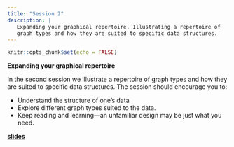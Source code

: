 ```yaml
---
title: "Session 2"
description: |
   Expanding your graphical repertoire. Illustrating a repertoire of 
   graph types and how they are suited to specific data structures.
---
```


```r
knitr::opts_chunk$set(echo = FALSE)
```

**Expanding your graphical repertoire**

In the second session we illustrate a repertoire of graph types and how they are suited to specific data structures. The session should encourage you to: 

- Understand the structure of one's data
- Explore different graph types suited to the data. 
- Keep reading and learning&mdash;an unfamiliar design may be just what you need.

[**slides**](slides/slides-day2-01.html)
 
